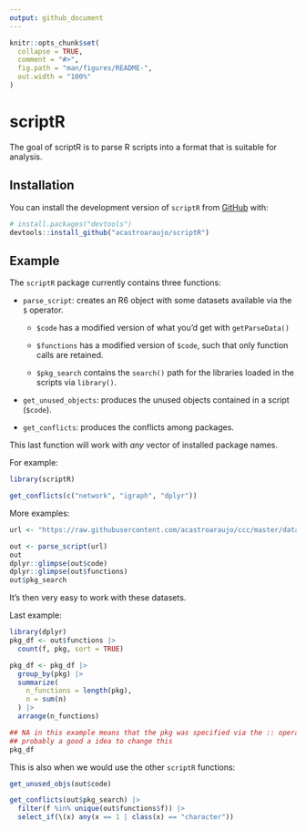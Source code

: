 ```yaml
---
output: github_document
---
```


<!-- README.md is generated from README.Rmd. Please edit that file -->

```r
knitr::opts_chunk$set(
  collapse = TRUE,
  comment = "#>",
  fig.path = "man/figures/README-",
  out.width = "100%"
)
```

# scriptR

<!-- badges: start -->

<!-- badges: end -->

The goal of scriptR is to parse R scripts into a format that is suitable for analysis.

## Installation

You can install the development version of `scriptR` from [GitHub](https://github.com/) with:

``` r
# install.packages("devtools")
devtools::install_github("acastroaraujo/scriptR")
```

## Example

The `scriptR` package currently contains three functions:

-   `parse_script`: creates an R6 object with some datasets available via the `$` operator.

    -   `$code` has a modified version of what you'd get with `getParseData()`

    -   `$functions` has a modified version of `$code`, such that only function calls are retained.

    -   `$pkg_search` contains the `search()` path for the libraries loaded in the scripts via `library()`.

-   `get_unused_objects`: produces the unused objects contained in a script (`$code`).

-   `get_conflicts`: produces the conflicts among packages.

This last function will work with *any* vector of installed package names.

For example:

```r
library(scriptR)

get_conflicts(c("network", "igraph", "dplyr"))
```

More examples:

```r
url <- "https://raw.githubusercontent.com/acastroaraujo/ccc/master/data-raw/04-docterms.R"

out <- parse_script(url)
out
dplyr::glimpse(out$code)
dplyr::glimpse(out$functions)
out$pkg_search
```

It's then very easy to work with these datasets.

Last example:

```r
library(dplyr)
pkg_df <- out$functions |>
  count(f, pkg, sort = TRUE)

pkg_df <- pkg_df |>
  group_by(pkg) |>
  summarize(
    n_functions = length(pkg),
    n = sum(n)
  ) |>
  arrange(n_functions)

## NA in this example means that the pkg was specified via the :: operator
## probably a good a idea to change this
pkg_df 
```

This is also when we would use the other `scriptR` functions:

```r
get_unused_objs(out$code)

get_conflicts(out$pkg_search) |> 
  filter(f %in% unique(out$functions$f)) |> 
  select_if(\(x) any(x == 1 | class(x) == "character"))
```
